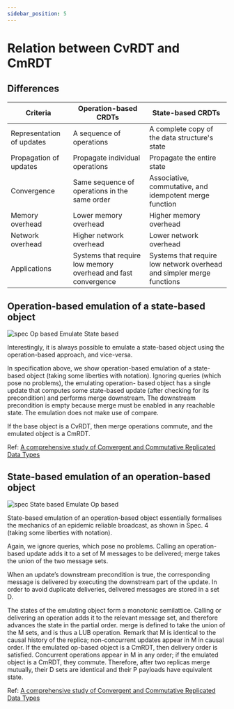 ```yaml
---
sidebar_position: 5
---
```


# Relation between CvRDT and CmRDT

## Differences

| Criteria                  | Operation-based CRDTs                                         | State-based CRDTs                                                     |
| ------------------------- | ------------------------------------------------------------- | --------------------------------------------------------------------- |
| Representation of updates | A sequence of operations                                      | A complete copy of the data structure's state                         |
| Propagation of updates    | Propagate individual operations                               | Propagate the entire state                                            |
| Convergence               | Same sequence of operations in the same order                 | Associative, commutative, and idempotent merge function               |
| Memory overhead           | Lower memory overhead                                         | Higher memory overhead                                                |
| Network overhead          | Higher network overhead                                       | Lower network overhead                                                |
| Applications              | Systems that require low memory overhead and fast convergence | Systems that require low network overhead and simpler merge functions |

## Operation-based emulation of a state-based object

![spec Op based Emulate State based](./img/opBasedEmulateStateBased.png)

Interestingly, it is always possible to emulate a state-based object using the operation-based approach, and vice-versa.

In specification above, we show operation-based emulation of a state-based object (taking some liberties with notation). Ignoring queries (which pose no problems), the emulating operation- based object has a single update that computes some state-based update (after checking for its precondition) and performs merge downstream. The downstream precondition is empty because merge must be enabled in any reachable state. The emulation does not make use of compare.

If the base object is a CvRDT, then merge operations commute, and the emulated object is a CmRDT.

Ref: [A comprehensive study of Convergent and Commutative Replicated Data Types](https://inria.hal.science/inria-00555588/document)

## State-based emulation of an operation-based object

![spec State based Emulate Op based](./img/stateBasedEmulateOpBased.png)

State-based emulation of an operation-based object essentially formalises the mechanics of an epidemic reliable broadcast, as shown in Spec. 4 (taking some liberties with notation).

Again, we ignore queries, which pose no problems. Calling an operation-based update adds it to a set of M messages to be delivered; merge takes the union of the two message sets.

When an update’s downstream precondition is true, the corresponding message is delivered by executing the downstream part of the update. In order to avoid duplicate deliveries, delivered messages are stored in a set D.

The states of the emulating object form a monotonic semilattice. Calling or delivering an operation adds it to the relevant message set, and therefore advances the state in the partial order. merge is defined to take the union of the M sets, and is thus a LUB operation. Remark that M is identical to the causal history of the replica; non-concurrent updates appear in M in causal order. If the emulated op-based object is a CmRDT, then delivery order is satisfied. Concurrent operations appear in M in any order; if the emulated object is a CmRDT, they commute. Therefore, after two replicas merge mutually, their D sets are identical and their P payloads have equivalent state.

Ref: [A comprehensive study of Convergent and Commutative Replicated Data Types](https://inria.hal.science/inria-00555588/document)
